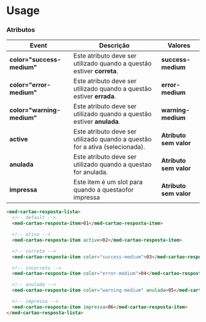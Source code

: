 
<Meta title="Components/Team/Cartão Resposta Item/Usage" />

# Usage

### Atributos

| Event                        | Descrição                                                                    | Valores                |
| ---------------------------- | ---------------------------------------------------------------------------- | ---------------------- |
| **color="success-medium"**   | Este atributo deve ser utilizado quando a questão estiver **correta**.       | **success-medium**     |
| **color="error-medium"**     | Este atributo deve ser utilizado quando a questão estiver **errada**.        | **error-medium**       |
| **color="warning-medium"**   | Este atributo deve ser utilizado quando a questão estiver **anulada**.       | **warning-medium**     |
| **active**                   | Este atributo deve ser utilizado quando a questão for a ativa (selecionada). | **Atributo sem valor** |
| **anulada**                  | Este atributo deve ser utilizado quando a questao for anulada.               | **Atributo sem valor** |
| **impressa**                 | Este item é um slot para quando a questaofor impressa                        | **Atributo sem valor** |

```html
<med-cartao-resposta-lista>
  <!-- default -->
  <med-cartao-resposta-item>01</med-cartao-resposta-item>

  <!-- ativo -->
  <med-cartao-resposta-item active>02</med-cartao-resposta-item>

  <!-- correto -->
  <med-cartao-resposta-item color="success-medium">03</med-cartao-resposta-item>

  <!-- incorreto -->
  <med-cartao-resposta-item color="error-medium">04</med-cartao-resposta-item>

  <!-- anulada -->
  <med-cartao-resposta-item color="warning-medium" anulada>05</med-cartao-resposta-item>

  <!-- impressa -->
  <med-cartao-resposta-item impressa>06</med-cartao-resposta-item>
</med-cartao-resposta-lista>
```
